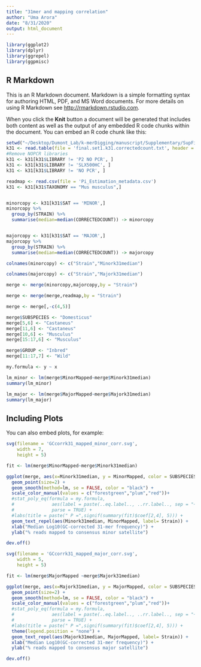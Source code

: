 ```yaml
---
title: "31mer and mapping correlation"
author: "Uma Arora"
date: "8/31/2020"
output: html_document
---
```


```r
library(ggplot2)
library(dplyr)
library(ggrepel)
library(ggpmisc)

```

## R Markdown

This is an R Markdown document. Markdown is a simple formatting syntax for authoring HTML, PDF, and MS Word documents. For more details on using R Markdown see <http://rmarkdown.rstudio.com>.

When you click the **Knit** button a document will be generated that includes both content as well as the output of any embedded R code chunks within the document. You can embed an R code chunk like this:

```r
setwd("~/Desktop/Dumont_Lab/k-merDigging/manuscript/Supplementary/SupFigure2")
k31 <- read.table(file = 'final.set1.k31.correctedcount.txt', header = TRUE)
#Remove NOPCR libraries
k31 <- k31[k31$LIBRARY != 'P2 NO PCR', ]
k31 <- k31[k31$LIBRARY != 'SLX500HC', ]
k31 <- k31[k31$LIBRARY != 'NO PCR', ]

readmap <- read.csv(file = 'Pi_Estimation_metadata.csv')
k31 <- k31[k31$TAXONOMY == "Mus musculus",]


minorcopy <- k31[k31$SAT == 'MINOR',]
minorcopy %>% 
  group_by(STRAIN) %>% 
  summarise(median=median(CORRECTEDCOUNT)) -> minorcopy


majorcopy <- k31[k31$SAT == 'MAJOR',]
majorcopy %>% 
  group_by(STRAIN) %>% 
  summarise(median=median(CORRECTEDCOUNT)) -> majorcopy

colnames(minorcopy) <- c("Strain","Minork31median")

colnames(majorcopy) <- c("Strain","Majork31median")

merge <- merge(minorcopy,majorcopy,by = "Strain")

merge <- merge(merge,readmap,by = "Strain")

merge <- merge[,-c(4,5)]

merge$SUBSPECIES <- "Domesticus"
merge[5,6] <- "Castaneus"
merge[11,6] <- "Castaneus"
merge[10,6] <- "Musculus"
merge[15:17,6] <- "Musculus"

merge$GROUP <- "Inbred"
merge[11:17,7] <- "Wild"

my.formula <- y ~ x

```

```r
lm_minor <- lm(merge$MinorMapped~merge$Minork31median)
summary(lm_minor)


```

```r
lm_major <- lm(merge$MajorMapped~merge$Majork31median)
summary(lm_major)

```


## Including Plots

You can also embed plots, for example:

```r
svg(filename = 'GCcorrk31_mapped_minor_corr.svg', 
    width = 7, 
    height = 5)

fit <- lm(merge$MinorMapped~merge$Minork31median)

ggplot(merge, aes(x=Minork31median, y = MinorMapped, color = SUBSPECIES, shape = GROUP)) + 
  geom_point(size=2) +
  geom_smooth(method=lm, se = FALSE, color = "black") +
  scale_color_manual(values = c("forestgreen","plum","red"))+
  #stat_poly_eq(formula = my.formula, 
  #              aes(label = paste(..eq.label.., ..rr.label.., sep = "~~~")), 
  #              parse = TRUE) +
  #labs(title = paste(" P =",signif(summary(fit)$coef[2,4], 5))) +
  geom_text_repel(aes(Minork31median, MinorMapped, label= Strain)) +
  xlab("Median Log10(GC-corrected 31-mer frequency)") +
  ylab("% reads mapped to consensus minor satellite")

dev.off()

```

```r
svg(filename = 'GCcorrk31_mapped_major_corr.svg', 
    width = 5, 
    height = 5)

fit <- lm(merge$MajorMapped ~merge$Majork31median)

ggplot(merge, aes(x=Majork31median, y = MajorMapped, color = SUBSPECIES)) + 
  geom_point(size=2) +
  geom_smooth(method=lm, se = FALSE, color = "black") +
  scale_color_manual(values = c("forestgreen","plum","red"))+
  #stat_poly_eq(formula = my.formula, 
  #              aes(label = paste(..eq.label.., ..rr.label.., sep = "~~~")), 
  #              parse = TRUE) +
  #labs(title = paste(" P =",signif(summary(fit)$coef[2,4], 5))) +
  theme(legend.position = "none") +
  geom_text_repel(aes(Majork31median, MajorMapped, label= Strain)) +
  xlab("Median Log10(GC-corrected 31-mer frequency)") +
  ylab("% reads mapped to consensus major satellite")

dev.off()
```
